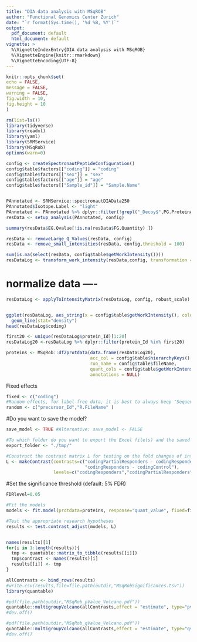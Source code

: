 ```yaml
---
title: "DIA data analysis with MSqROB"
author: "Functional Genomics Center Zurich"
date: "`r format(Sys.time(), '%d %B, %Y')`"
output:
  pdf_document: default
  html_document: default
vignette: >
  %\VignetteIndexEntry{DIA data analysis with MSqROB}
  %\VignetteEngine{knitr::rmarkdown}
  %\VignetteEncoding{UTF-8}
---
```


  
```r
knitr::opts_chunk$set(
echo = FALSE,
message = FALSE,
warning = FALSE,
fig.width = 10,
fig.height = 10
)

```


```r
rm(list=ls())
library(tidyverse)
library(readxl)
library(yaml)
library(SRMService)
library(MSqRob)
options(warn=0)
```


```r
config <- createSpectronautPeptideConfiguration()
config$table$factors[["coding"]] = "coding"
config$table$factors[["sex"]] = "sex"
config$table$factors[["age"]] = "age"
config$table$factors[["Sample_id"]] = "Sample.Name"


PAnnotated <- SRMService::spectronautDIAData250
PAnnotated$Isotope.Label <- "light"
PAnnotated <- PAnnotated %>% dplyr::filter(!grepl("_Decoy$",PG.ProteinAccessions ))
resData <- setup_analysis(PAnnotated, config)
```

```r
summary(resData$EG.Qvalue[!is.na(resData$FG.Quantity) ])

resData <- removeLarge_Q_Values(resData, config)
resData <- remove_small_intensities(resData, config,threshold = 100)

sum(is.na(select(resData, config$table$getWorkIntensity())))
resDataLog <- transform_work_intensity(resData,config, transformation = log2)
```

# normalize data ----

```r
resDataLog <- applyToIntensityMatrix(resDataLog, config, robust_scale)


ggplot(resDataLog, aes_string(x = config$table$getWorkIntensity(), colour = config$table$sampleName )) +
  geom_line(stat="density")
head(resDataLog$coding)

first20 <- unique(resDataLog$protein_Id)[1:20]
resDataLog20 <-resDataLog %>% dplyr::filter(protein_Id %in% first20)

proteins <- MSqRob::df2protdata(data.frame(resDataLog20),
                                acc_col = config$table$hierarchyKeys()[1],
                                run_name = config$table$fileName,
                                quant_cols = config$table$getWorkIntensity(),
                                annotations = NULL)
```

Fixed effects


```r
fixed <- c("coding")
#Random effects, for label-free data, it is best to always keep "Sequence"
random <- c("precursor_Id","R.FileName" )
```

#Do you want to save the model?

```r
save_model <- TRUE #Alternative: save_model <- FALSE

#To which folder do you want to export the Excel file(s) and the saved model file (if you chose to do so)? Please do not use a trailing "/" here!
export_folder <- "./tmp/"

#Construct the contrast matrix L for testing on the fold changes of interest (i.e. our research hypotheses)
L <- makeContrast(contrasts=c("codingPartialResponders - codingResponders",
                              "codingResponders - codingControl"),
                  levels=c("codingResponders","codingPartialResponders","codingControl", "codingNonResponders"))
```

#Set the significance threshold (default: 5% FDR)


```r
FDRlevel=0.05

#Fit the models
models <- fit.model(protdata=proteins, response="quant_value", fixed=fixed, random=random)

#Test the appropriate research hypotheses
results <- test.contrast_adjust(models, L)


names(results)[1]
for(i in 1:length(results)){
  tmp <- quantable::matrix_to_tibble(results[[i]])
  tmp$contrast <- names(results)[i]
  results[[i]] <- tmp
}
```



```r
allContrasts <- bind_rows(results)
#write.csv(results,file=file.path(outdir,"MSqRobSignificances.tsv"))
library(quantable)

#pdf(file.path(outdir,"MSqRob_pValue_Volcano.pdf"))
quantable::multigroupVolcano(allContrasts,effect = "estimate", type="pval", condition="contrast",xintercept = c(-1,1),label = )
#dev.off()

#pdf(file.path(outdir,"MSqRob_qValue_Volcano.pdf"))
quantable::multigroupVolcano(allContrasts,effect = "estimate", type="qval", condition="contrast",xintercept = c(-1,1),label = )
#dev.off()

```
